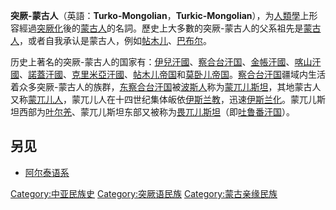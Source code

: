 {{merge|突厥-蒙古傳統}}
'''突厥-蒙古人'''（英語：'''Turko-Mongolian'''，'''Turkic-Mongolian'''），为[[人類學|人類學]]上形容經過[[突厥化|突厥化]]後的[[蒙古人|蒙古人]]的名詞。歷史上大多數的突厥-蒙古人的父系祖先是[[蒙古人|蒙古人]]，或者自我承认是蒙古人，例如[[帖木儿|帖木儿]]、[[巴布尔|巴布尔]]。

历史上著名的突厥-蒙古人的国家有：[[伊兒汗國|伊兒汗國]]、[[察合台汗国|察合台汗国]]、[[金帳汗國|金帳汗國]]、[[喀山汗國|喀山汗國]]、[[諾蓋汗國|諾蓋汗國]]、[[克里米亞汗國|克里米亞汗國]]、[[帖木儿帝国|帖木儿帝国]]和[[莫卧儿帝国|莫卧儿帝国]]。[[察合台汗国|察合台汗国]]疆域内生活着众多突厥-蒙古人的族群，[[东察合台汗国|东察合台汗国]]被[[波斯人|波斯人]]称为[[蒙兀儿斯坦|蒙兀儿斯坦]]，其地蒙古人又称[[蒙兀儿人|蒙兀儿人]]，蒙兀儿人在十四世纪集体皈依[[伊斯兰教|伊斯兰教]]，迅速[[伊斯兰化|伊斯兰化]]。蒙兀儿斯坦西部为[[叶尔羌|叶尔羌]]、蒙兀儿斯坦东部又被称为[[畏兀儿斯坦|畏兀儿斯坦]]（即[[吐鲁番汗国|吐鲁番汗国]]）。

==另见 ==
*[[阿尔泰语系|阿尔泰语系]]

[[Category:中亚民族史|Category:中亚民族史]]
[[Category:突厥语民族|Category:突厥语民族]]
[[Category:蒙古亲缘民族|Category:蒙古亲缘民族]]